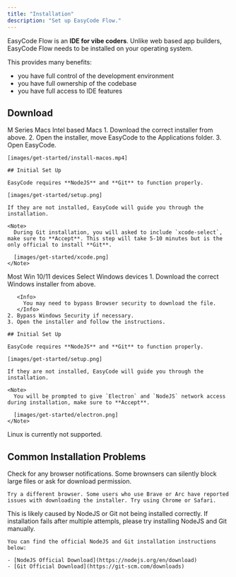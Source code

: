 ```yaml
---
title: "Installation"
description: "Set up EasyCode Flow."
---
```


EasyCode Flow is an **IDE for vibe coders**. Unlike web based app builders, EasyCode Flow needs to be installed on your operating system.

This provides many benefits:

- you have full control of the development environment
- you have full ownership of the codebase
- you have full access to IDE features

## Download

<Tabs>
  <Tab title="MacOS">
    <CardGroup cols={2}>
      <Card title="Apple Silicon" icon="download" horizontal>
        M Series Macs
      </Card>
      <Card title="Apple Intel" icon="download" horizontal>
        Intel based Macs
      </Card>
    </CardGroup>
    1. Download the correct installer from above.
    2. Open the installer, move EasyCode to the Applications folder.
    3. Open EasyCode.

    [images/get-started/install-macos.mp4]

    ## Initial Set Up

    EasyCode requires **NodeJS** and **Git** to function properly.

    [images/get-started/setup.png]

    If they are not installed, EasyCode will guide you through the installation.

    <Note>
      During Git installation, you will asked to include `xcode-select`, make sure to **Accept**. This step will take 5-10 minutes but is the only official to install **Git**.

      [images/get-started/xcode.png]
    </Note>
  </Tab>
  <Tab title="Windows">
    <CardGroup cols={2}>
      <Card title="Windows x64" icon="download" horizontal cta="Download">
        Most Win 10/11 devices
      </Card>
      <Card title="Windows arm64" icon="download" horizontal cta="Download">
        Select Windows devices
      </Card>
    </CardGroup>
    1. Download the correct Windows installer from above.

       <Info>
         You may need to bypass Browser security to download the file.
       </Info>
    2. Bypass Windows Security if necessary.
    3. Open the installer and follow the instructions.

    ## Initial Set Up

    EasyCode requires **NodeJS** and **Git** to function properly.

    [images/get-started/setup.png]

    If they are not installed, EasyCode will guide you through the installation.

    <Note>
      You will be prompted to give `Electron` and `NodeJS` network access during installation, make sure to **Accept**.

      [images/get-started/electron.png]
    </Note>
  </Tab>
  <Tab title="Linux">
    Linux is currently not supported.
  </Tab>
</Tabs>

## Common Installation Problems

<AccordionGroup>
  <Accordion title="I cannot download the installer file.">
    Check for any browser notifications. Some brownsers can silently block large files or ask for download permission.

    Try a different browser. Some users who use Brave or Arc have reported issues with downloading the installer. Try using Chrome or Safari.
  </Accordion>
  <Accordion title="Installation fails due to errors">
    This is likely caused by NodeJS or Git not being installed correctly. If installation fails after multiple attempls, please try installing NodeJS and Git manually.

    You can find the official NodeJS and Git installation instructions below:

    - [NodeJS Official Download](https://nodejs.org/en/download)
    - [Git Official Download](https://git-scm.com/downloads)
  </Accordion>
</AccordionGroup>